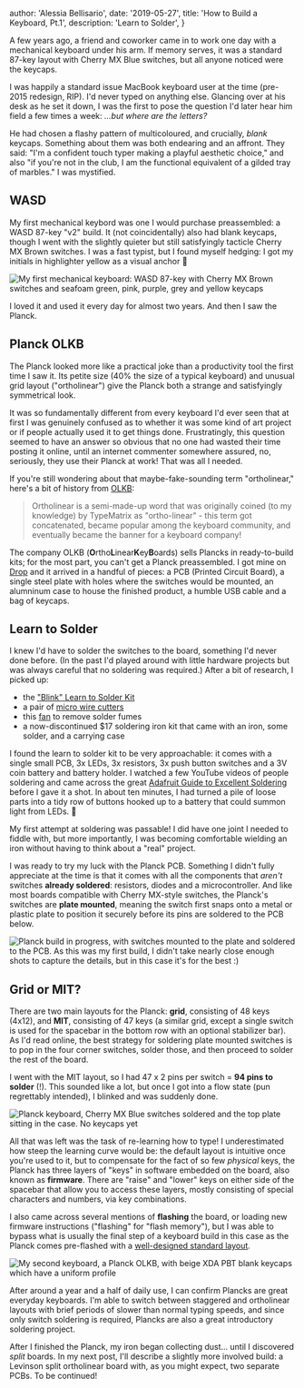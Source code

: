 
  author: 'Alessia Bellisario',
  date: '2019-05-27',
  title: 'How to Build a Keyboard, Pt.1',
  description: 'Learn to Solder',
}


A few years ago, a friend and coworker came in to work one day with a mechanical keyboard under his arm. If memory serves, it was a standard 87-key layout with Cherry MX Blue switches, but all anyone noticed were the keycaps.

I was happily a standard issue MacBook keyboard user at the time (pre-2015 redesign, RIP). I'd never typed on anything else. Glancing over at his desk as he set it down, I was the first to pose the question I'd later hear him field a few times a week: _...but where are the letters?_

He had chosen a flashy pattern of multicoloured, and crucially, _blank_ keycaps. Something about them was both endearing and an affront. They said: "I'm a confident touch typer making a playful aesthetic choice," and also "if you're not in the club, I am the functional equivalent of a gilded tray of marbles." I was mystified.

## WASD

My first mechanical keybord was one I would purchase preassembled: a WASD 87-key "v2" build. It (not coincidentally) also had blank keycaps, though I went with the slightly quieter but still satisfyingly tacticle Cherry MX Brown switches. I was a fast typist, but I found myself hedging: I got my initials in highlighter yellow as a visual anchor 💛

<Image
  src={wasd}
  alt="My first mechanical keyboard: WASD 87-key with Cherry MX Brown switches and seafoam green, pink, purple, grey and yellow keycaps"
/>

I loved it and used it every day for almost two years. And then I saw the Planck.

## Planck OLKB

The Planck looked more like a practical joke than a productivity tool the first time I saw it. Its petite size (40% the size of a typical keyboard) and unusual grid layout ("ortholinear") give the Planck both a strange and satisfyingly symmetrical look.

It was so fundamentally different from every keyboard I'd ever seen that at first I was genuinely confused as to whether it was some kind of art project or if people actually used it to get things done. Frustratingly, this question seemed to have an answer so obvious that no one had wasted their time posting it online, until an internet commenter somewhere assured, no, seriously, they use their Planck at work! That was all I needed.

If you're still wondering about that maybe-fake-sounding term "ortholinear," here's a bit of history from [OLKB](https://olkb.com/reference/primer):

> Ortholinear is a semi-made-up word that was originally coined (to my knowledge) by TypeMatrix as "ortho-linear" - this term got concatenated, became popular among the keyboard community, and eventually became the banner for a keyboard company!

The company OLKB (**O**rtho**L**inear**K**ey**B**oards) sells Plancks in ready-to-build kits; for the most part, you can't get a Planck preassembled. I got mine on [Drop](https://drop.com/buy/planck-mechanical-keyboard) and it arrived in a handful of pieces: a PCB (Printed Circuit Board), a single steel plate with holes where the switches would be mounted, an alumninum case to house the finished product, a humble USB cable and a bag of keycaps.

## Learn to Solder

I knew I'd have to solder the switches to the board, something I'd never done before. (In the past I'd played around with little hardware projects but was always careful that no soldering was required.) After a bit of research, I picked up:

- the ["Blink" Learn to Solder Kit](https://www.amazon.com/gp/product/B017S00DJ2/ref=ppx_yo_dt_b_asin_title_o07_s00?ie=UTF8&psc=1)
- a pair of [micro wire cutters](https://www.amazon.com/gp/product/B00FZPDG1K/ref=ppx_yo_dt_b_asin_title_o06_s00?ie=UTF8&psc=1)
- this [fan](https://www.amazon.com/gp/product/B0711LFYJ1/ref=ppx_yo_dt_b_asin_title_o09_s00?ie=UTF8&psc=1) to remove solder fumes
- a now-discontinued $17 soldering iron kit that came with an iron, some solder, and a carrying case

I found the learn to solder kit to be very approachable: it comes with a single small PCB, 3x LEDs, 3x resistors, 3x push button switches and a 3V coin battery and battery holder. I watched a few YouTube videos of people soldering and came across the great [Adafruit Guide to Excellent Soldering](https://learn.adafruit.com/adafruit-guide-excellent-soldering/common-problems) before I gave it a shot. In about ten minutes, I had turned a pile of loose parts into a tidy row of buttons hooked up to a battery that could summon light from LEDs. 🤯

My first attempt at soldering was passable! I did have one joint I needed to fiddle with, but more importantly, I was becoming comfortable wielding an iron without having to think about a "real" project.

I was ready to try my luck with the Planck PCB. Something I didn't fully appreciate at the time is that it comes with all the components that _aren't_ switches **already soldered**: resistors, diodes and a microcontroller. And like most boards compatible with Cherry MX-style switches, the Planck's switches are **plate mounted**, meaning the switch first snaps onto a metal or plastic plate to position it securely before its pins are soldered to the PCB below.

<Image
  src={olkb3}
  alt="Planck build in progress, with switches mounted to the plate and soldered to the PCB. As this was my first build, I didn't take nearly close enough shots to capture the details, but in this case it's for the best :)"
/>

## Grid or MIT?

There are two main layouts for the Planck: **grid**, consisting of 48 keys (4x12), and **MIT**, consisting of 47 keys (a similar grid, except a single switch is used for the spacebar in the bottom row with an optional stabilizer bar). As I'd read online, the best strategy for soldering plate mounted switches is to pop in the four corner switches, solder those, and then proceed to solder the rest of the board.

I went with the MIT layout, so I had 47 x 2 pins per switch = **94 pins to solder** (!). This sounded like a lot, but once I got into a flow state (pun regrettably intended), I blinked and was suddenly done.

<Image
  src={olkb4}
  alt="Planck keyboard, Cherry MX Blue switches soldered and the top plate sitting in the case. No keycaps yet"
/>

All that was left was the task of re-learning how to type! I underestimated how steep the learning curve would be: the default layout is intuitive once you're used to it, but to compensate for the fact of so few _physical_ keys, the Planck has three layers of "keys" in software embedded on the board, also known as **firmware**. There are "raise" and "lower" keys on either side of the spacebar that allow you to access these layers, mostly consisting of special characters and numbers, via key combinations.

I also came across several mentions of **flashing** the board, or loading new firmware instructions ("flashing" for "flash memory"), but I was able to bypass what is usually the final step of a keyboard build in this case as the Planck comes pre-flashed with a [well-designed standard layout](https://qmk.fm/keyboards/planck/).

<Image
  src={olkb2}
  alt="My second keyboard, a Planck OLKB, with beige XDA PBT blank keycaps which have a uniform profile"
/>

After around a year and a half of daily use, I can confirm Plancks are great everyday keyboards. I'm able to switch between staggered and ortholinear layouts with brief periods of slower than normal typing speeds, and since only switch soldering is required, Plancks are also a great introductory soldering project.

After I finished the Planck, my iron began collecting dust... until I discovered _split_ boards. In my next post, I'll describe a slightly more involved build: a Levinson split ortholinear board with, as you might expect, two separate PCBs. To be continued!
